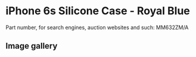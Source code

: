 # iPhone 6s Silicone Case - Royal Blue

Part number, for search engines, auction websites and such: MM632ZM/A

## Image gallery

<div style={{ width: "768px" }}>
  <GalleryComponent
    images={[
      {
        original: "/everysource/MM632",
        thumbnail: "/everypreview/MM632",
      },
      {
        original: "/everysource/MM632_AV1_GOLD",
        thumbnail: "/everypreview/MM632_AV1_GOLD",
      },
      {
        original: "/everysource/MM632_AV1_SILVER",
        thumbnail: "/everypreview/MM632_AV1_SILVER",
      },
      {
        original: "/everysource/MM632_AV1_SPACE_GRAY",
        thumbnail: "/everypreview/MM632_AV1_SPACE_GRAY",
      }
    ]}
  />
</div>